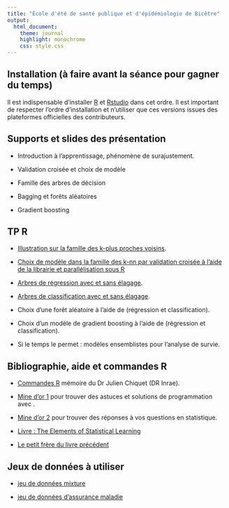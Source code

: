 ```yaml
---
title: "École d'été de santé publique et d'épidémiologie de Bicêtre"
output:
  html_document:
    theme: journal
    highlight: monochrome
    css: style.css
---
```


## Installation (à faire avant la séance pour gagner du temps) 

Il est indispensable d'installer [R](https://cran.r-project.org/) et [Rstudio](https://posit.co/download/rstudio-desktop/) dans cet ordre. Il est important de respecter l'ordre d'installation et n'utiliser que ces versions issues des plateformes officielles des contributeurs.

## Supports et slides des présentation 

 - Introduction à l'apprentissage, phénomène de surajustement. 
 
 - Validation croisée et choix de modèle 

 - Famille des arbres de décision 
 
 - Bagging et forêts aléatoires
 
 - Gradient boosting 

## TP R 

- [Illustration sur la famille des k-plus proches voisins](http://masedki.github.io/formations/rcode/code_intro.R).

- [Choix de modèle dans la famille des k-nn par validation croisée à l'aide de la librairie \textsf{caret} et parallélisation sous R](http://masedki.github.io/formations/rcode/cv_knn.R) 
  
- [Arbres de régression avec et sans élagage](http://masedki.github.io/formations/rcode/rpart_reg.R). 

- [Arbres de classification avec et sans élagage](http://masedki.github.io/formations/rcode/rpart_classif.R). 

- Choix d'une forêt aléatoire à l'aide de \textsf{caret} (régression et classification). 

- Choix d'un modèle de gradient boosting à l'aide de \textsf{caret} (régression et classification). 

- Si le temps le permet : modèles ensemblistes pour l'analyse de survie. 

## Bibliographie, aide et commandes R

 - [Commandes R](http://masedki.github.io/formations/pdfs/commandes_r.pdf) mémoire du Dr Julien Chiquet (DR Inrae).
 
 - [Mine d'or 1](https://stackoverflow.com/) pour trouver des astuces et solutions de programmation avec \textsf{R}.
 
 - [Mine d'or 2](https://stats.stackexchange.com/) pour trouver des réponses à vos questions en statistique.  
 
 - [Livre : The Elements of Statistical Learning](https://hastie.su.domains/Papers/ESLII.pdf)
 
 - [Le petit frère du livre précédent](https://hastie.su.domains/ISLR2/ISLRv2_website.pdf)
 
## Jeux de données à utiliser 

- [jeu de données mixture](http://masedki.github.io/formations/datasets/mixture_example.rda) 


- [jeu de données d'assurance maladie](http://masedki.github.io/formations/datasets/insurance.rda) 
 
<!-- - [Livre : analyse de survie appliquée avec R](http://masedki.github.io/formations/pdfs/survival_analysis_book.pdf)  -->


 

<!-- Si vous avez des questions, n'hésitez pas à m'écrire à mon adresse mail disponible sur la [page principale](masedki.github.io). Parfois le navigateur bloque le téléchargement du code R, n'oubliez pas de confirmer le téléchargement.  -->
